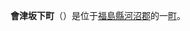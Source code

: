 {{Multiple issues|
{{unreferenced|time=2011-08-01T04:16:16+00:00}}
{{Expand language|1=ja|time=2021-06-18T07:03:37+00:00}}
}}
{{日本町村|
自治體名=會津坂下|
町村=町|
圖像=[[File:Kamegamori-kofun_zenkei-1.JPG|240px]]|
圖像說明=[[龜森古墳|龜森古墳]]（大龜甲舘古墳）|
町村章=|
日文原名=会津坂下町|
平假名=あいづばんげまち|
羅馬字拼音=Aizubange-machi|
都道府縣=福島縣|
支廳=|
郡=河沼郡|
編號=07421-7|
面積=91.65|
邊界未定=|
人口=17,880|
統計時間=2007年8月1日|
自治體=[[會津若松市|會津若松市]]、[[喜多方市|喜多方市]]<br />[[柳津町|柳津町]]、[[湯川村|湯川村]]、<br />[[西会津町|西会津町]]、[[会津美里町|会津美里町]]|
樹=[[櫻|櫻]]|
花=[[菊|菊]]|
鳥=|
其他象徵物=|
其他象徵=|
郵遞區號=969-6547|
所在地=河沼郡会津坂下町字市中三番甲3662番地|
電話號碼=242-84-1503|
外部連結=http://www.town.aizubange.fukushima.jp/ |
經度=|
緯度=|
地圖=|
註記=
}}
'''會津坂下町'''（{{jpn|j=会津坂下町|hg=あいづばんげまち|rm=Aizubange machi|f=y}}）是位于[[福島縣|福島縣]][[河沼郡|河沼郡]]的一[[町|町]]。
{{福島縣}}
{{Authority control}}
{{日本地理小作品}}